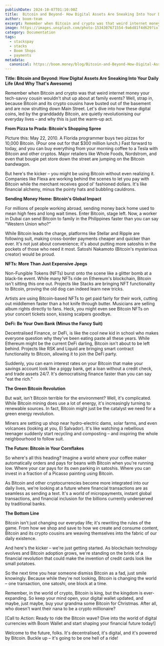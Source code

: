 ```yaml
---
publishDate: 2024-10-07T01:10:00Z
title:  Bitcoin and Beyond- How Digital Assets Are Sneaking Into Your Daily Life (And Why That's Awesome)
author: boom-team
excerpt: Remember when Bitcoin and crypto was that weird internet money your tech-savvy cousin wouldn't shut up about at family events? Well, strap in, because Bitcoin and its crypto cousins have busted out of the basement and are now strutting down Main Street. Let's dive into how these digital coins, led by the granddaddy Bitcoin, are quietly revolutionising our everyday lives – and why this is just the warm-up act.
image: https://images.unsplash.com/photo-1534307671554-9a6d81f4d629?ixlib=rb-4.0.3&ixid=M3wxMjA3fDB8MHxwaG90by1wYWdlfHx8fGVufDB8fHx8fA%3D%3D&auto=format&fit=crop&w=1651&q=80
category: Documentation
tags:
  - stackspay
  - stacks
  - Boom Shops
  - payments
metadata:
  canonical: https://boom.money/blog/Bitcoin-and-Beyond-How-Digital-Assets-Are-Sneaking-Into-Your-Daily-Life
---
```


**Title: Bitcoin and Beyond: How Digital Assets Are Sneaking Into Your Daily Life (And Why That's Awesome)**

Remember when Bitcoin and crypto was that weird internet money your tech-savvy cousin wouldn't shut up about at family events? Well, strap in, because Bitcoin and its crypto cousins have busted out of the basement and are now strutting down Main Street. Let's dive into how these digital coins, led by the granddaddy Bitcoin, are quietly revolutionising our everyday lives – and why this is just the warm-up act.

**From Pizza to Prada: Bitcoin's Shopping Spree**

Picture this: May 22, 2010\. A Florida programmer buys two pizzas for 10,000 Bitcoin. (Pour one out for that $300 million lunch.) Fast forward to today, and you can buy everything from your morning coffee to a Tesla with Bitcoin and other cryptos. Major retailers like Whole Foods, Nordstrom, and even that bougie pet store down the street are jumping on the Bitcoin bandwagon.

But here's the kicker – you might be using Bitcoin without even realizing it. Companies like Flexa are working behind the scenes to let you pay with Bitcoin while the merchant receives good ol' fashioned dollars. It's like financial alchemy, minus the pointy hats and bubbling cauldrons.

**Sending Money Home: Bitcoin's Global Impact**

For millions of people working abroad, sending money back home used to mean high fees and long wait times. Enter Bitcoin, stage left. Now, a worker in Dubai can send Bitcoin to family in the Philippines faster than you can say "Western Union who?"

While Bitcoin leads the charge, platforms like Stellar and Ripple are following suit, making cross-border payments cheaper and quicker than ever. It's not just about convenience; it's about putting more satoshis in the pockets of those who need it most. Satoshi Nakamoto (Bitcoin's mysterious creator) would be proud.

**NFTs: More Than Just Expensive Jpegs**

Non-Fungible Tokens (NFTs) burst onto the scene like a glitter bomb at a black-tie event. While many NFTs ride on Ethereum's blockchain, Bitcoin isn't sitting this one out. Projects like Stacks are bringing NFT functionality to Bitcoin, proving the old dog can indeed learn new tricks.

Artists are using Bitcoin-based NFTs to get paid fairly for their work, cutting out middlemen faster than a hot knife through butter. Musicians are selling album rights directly to fans. Heck, you might even see Bitcoin NFTs on your concert tickets soon, kissing scalpers goodbye.

**DeFi: Be Your Own Bank (Minus the Fancy Suit)**

Decentralised Finance, or DeFi, is like the cool new kid in school who makes everyone question why they've been eating paste all these years. While Ethereum might be the current DeFi darling, Bitcoin isn't about to be left behind. Projects like RSK and Liquid are bringing smart contract functionality to Bitcoin, allowing it to join the DeFi party.

Suddenly, you can earn interest rates on your Bitcoin that make your savings account look like a piggy bank, get a loan without a credit check, and trade assets 24/7. It's democratising finance faster than you can say "eat the rich."

**The Green Bitcoin Revolution**

But wait, isn't Bitcoin terrible for the environment? Well, it's complicated. While Bitcoin mining does use a lot of energy, it's increasingly turning to renewable sources. In fact, Bitcoin might just be the catalyst we need for a green energy revolution.

Miners are setting up shop near hydro-electric dams, solar farms, and even volcanoes (looking at you, El Salvador). It's like watching a rebellious teenager suddenly start recycling and composting – and inspiring the whole neighbourhood to follow suit.

**The Future: Bitcoin in Your Cornflakes**

So where's all this heading? Imagine a world where your coffee maker automatically orders and pays for beans with Bitcoin when you're running low. Where your car pays for its own parking in satoshis. Where you can invest in a fraction of a Picasso painting using Bitcoin.

As Bitcoin and other cryptocurrencies become more integrated into our daily lives, we're looking at a future where financial transactions are as seamless as sending a text. It's a world of micropayments, instant global transactions, and financial inclusion for the billions currently underserved by traditional banks.

**The Bottom Line**

Bitcoin isn't just changing our everyday life; it's rewriting the rules of the game. From how we shop and save to how we create and consume content, Bitcoin and its crypto cousins are weaving themselves into the fabric of our daily existence.

And here's the kicker – we're just getting started. As blockchain technology evolves and Bitcoin adoption grows, we're standing on the brink of a financial revolution that could make the invention of credit cards look like small potatoes.

So the next time you hear someone dismiss Bitcoin as a fad, just smile knowingly. Because while they're not looking, Bitcoin is changing the world – one transaction, one satoshi, one block at a time.

Remember, in the world of crypto, Bitcoin is king, but the kingdom is ever-expanding. So keep your mind open, your digital wallet updated, and maybe, just maybe, buy your grandma some Bitcoin for Christmas. After all, who doesn't want their nana to be a crypto millionaire?

\[Call to Action: Ready to ride the Bitcoin wave? Dive into the world of digital currencies with Boom Wallet and start shaping your financial future today\!\]

Welcome to the future, folks. It's decentralised, it's digital, and it's powered by Bitcoin. Buckle up – it's going to be one hell of a ride\!

